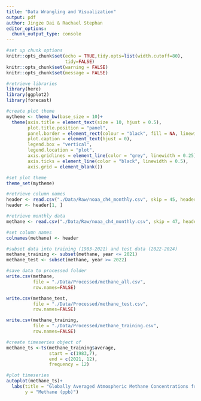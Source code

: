 ```yaml
---
title: "Data Wrangling and Visualization"
output: pdf
author: Jingze Dai & Rachael Stephan
editor_options: 
  chunk_output_type: console
---
```


```r
#set up chunk options
knitr::opts_chunk$set(echo = TRUE,tidy.opts=list(width.cutoff=80), 
                      tidy=FALSE) 
knitr::opts_chunk$set(warning = FALSE)
knitr::opts_chunk$set(message = FALSE)
```

```r
#retrieve libraries
library(here)
library(ggplot2)
library(forecast)
```

```r
#create plot theme
mytheme <- theme_bw(base_size = 10)+
  theme(axis.title = element_text(size = 10, hjust = 0.5),
        plot.title.position = "panel",
        panel.border = element_rect(colour = "black", fill = NA, linewidth = 0.25),
        plot.caption = element_text(hjust = 0),
        legend.box = "vertical",
        legend.location = "plot",
        axis.gridlines = element_line(color = "grey", linewidth = 0.25),
        axis.ticks = element_line(color = "black", linewidth = 0.5),
        axis.grid = element_blank())

#set plot theme
theme_set(mytheme)
```

```r
#retrieve column names
header <- read.csv("./Data/Raw/noaa_ch4_monthly.csv", skip = 45, header = FALSE)
header <- header[1, ]

#retrieve monthly data
methane <- read.csv("./Data/Raw/noaa_ch4_monthly.csv", skip = 47, header = FALSE)

#set column names
colnames(methane) <- header

#subset data into training (1983-2021) and test data (2022-2024)
methane_training <- subset(methane, year <= 2021)
methane_test <- subset(methane, year >= 2022)

#save data to processed folder
write.csv(methane, 
          file = "./Data/Processed/methane_all.csv",
          row.names=FALSE)

write.csv(methane_test, 
          file = "./Data/Processed/methane_test.csv",
          row.names=FALSE)

write.csv(methane_training, 
          file = "./Data/Processed/methane_training.csv",
          row.names=FALSE)
```


```r
#create timeseries object of 
methane_ts <-ts(methane_training$average, 
                start = c(1983,7), 
                end = c(2021, 12), 
                frequency = 12)

#plot timeseries
autoplot(methane_ts)+
  labs(title = "Globally Averaged Atmospheric Methane Concentrations from 1983 to 2021",
       y = "Methane (ppb)")

```

